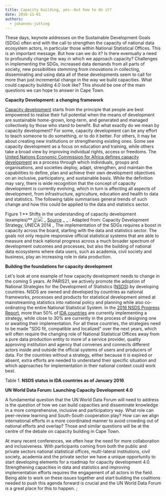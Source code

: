 ---
title: Capacity building, yes--but how to do it?
date: 2016-11-01
authors:
  - johannes-jutting
---

These days, keynote addresses on the Sustainable Development Goals (SDGs) often end with the call to strengthen the capacity of national data ecosystem actors, in particular those within National Statistical Offices. This is an important message. But how can we do it? Is there eventually a need to profoundly change the way in which we approach capacity? Challenges in implementing the SDGs, increased data demands from all parts of society, new possibilities stemming from innovations in collecting, disseminating and using data all of these developments seem to call for more than just incremental change in the way we build capacities. What could capacity building 4.0 look like? This should be one of the main questions we can hope to answer in Cape Town.

**Capacity Development: a changing framework**

[Capacity development](http://www.uneca.org/sites/default/files/images/eca_capacity_development_strategy_eng_june2015_rev3.pdf) starts from the principle that people are best empowered to realise their full potential when the means of development are sustainable home-grown, long-term, and generated and managed collectively by those who stand to benefit. But what exactly do we mean by capacity development? For some, capacity development can be any effort to teach someone to do something, or to do it better. For others, it may be about creating new institutions or strengthening existing ones. Some see capacity development as a focus on education and training, while others take a broad view by improving individual rights, access or freedoms.
The [United Nations Economic Commission for Africa defines capacity development](http://www.uneca.org/our-work/capacity-development) as a process through which individuals, groups and organisations, and societies deploy, adapt, strengthen, and maintain the capabilities to define, plan and achieve their own development objectives on an inclusive, participatory, and sustainable basis.
While the definition may vary, there is wide recognition that the concept of capacity development is currently evolving, which in turn is affecting all aspects of development, from infrastructure, agriculture, education and health to data and statistics. The following table summarises general trends of such change and how this could be applied to the data and statistics sector.

Figure 1:** Shifts in the understanding of capacity development (examples)**
[//]:<img src="http://undataforum.org/WorldDataForum/wp-content/uploads/2016/11/paris21Chart-1024x405.jpg" />
_ <u>Source</u> _ _ : Adapted from: Capacity Development Strategy, UNECA 2014 _
The implementation of the SDGs requires a boost in capacity across the board, starting with the data and statistics sector. The goals not only require responsive official statistical systems that are able to measure and track national progress across a much broader spectrum of development outcomes and processes, but also the building of national data ecosystems where data users, such as academia, civil society and business, play an increasing role in data production.

**Building the foundations for capacity development**

Let's look at one example of how capacity development needs to change in the coming 5 years. At PARIS21, we actively promote the adoption of National Strategies for the Development of Statistics ([NSDS](http://www.paris21.org/NSDS)) by developing countries. NSDS are owned and developed by countries as national frameworks, processes and products for statistical development aimed at mainstreaming statistics into national policy and planning while also co-ordinating the entire National Statistical System. In the [2016 NSDS Progress Report](http://www.paris21.org/sites/default/files/NSDS-status-Jan2016.pdf), more than 50% of [IDA countries](https://ida.worldbank.org/about/borrowing-countries) are currently implementing a strategy, while close to 30% are currently in the process of designing one or awaiting their implementation. For all these countries, the strategies need to be made "SDG fit, compatible and localized" over the next years, which will often require the changing role of National Statistical Offices away from a pure data production entity to more of a service provider, quality approving institution and agency that convenes and connects different actors inside and outside the official systems of users and producers of data. For the countries without a strategy, either because it is expired or absent, extra efforts are needed to understand their specific situation and which approaches for implementation in their national context could work best.

Table 1. **NSDS status in IDA countries as of January 2016**

[//]: <img src="http://undataforum.org/WorldDataForum/wp-content/uploads/2016/11/paris21Table-1024x410.jpg" />

**UN World Data Forum: Launching Capacity Development 4.0**

A fundamental question that the UN World Data Forum will need to address is the question of how we can build capacities and disseminate knowledge in a more comprehensive, inclusive and participatory way. What role can peer-review learning and South-South cooperation play? How can we align international efforts in a more coordinated manner to avoid crowding out of national efforts and overlap? Those and similar questions will be at the centre of the debate on capacity building in Cape Town.

At many recent conferences, we often hear the need for more collaboration and inclusiveness. With participants coming from both the public and private sectors national statistical offices, multi-lateral institutions, civil society, academia and the private sector we have a unique opportunity to start developing elements for a roadmap for capacity development 4.0. Strengthening capacities in data and statistics and improving implementation efforts requires the engagement of all actors in the field. Being able to work on these issues together and start building the coalitions needed to push this agenda forward is crucial and the UN World Data Forum is a great place for this to happen.
;
